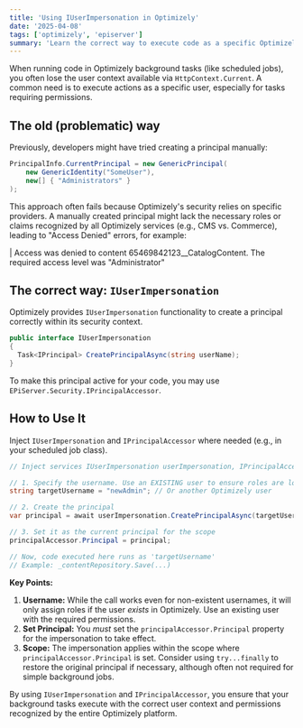 ```yaml
---
title: 'Using IUserImpersonation in Optimizely'
date: '2025-04-08'
tags: ['optimizely', 'episerver']
summary: 'Learn the correct way to execute code as a specific Optimizely user in background processes like scheduled jobs using IUserImpersonation and IPrincipalAccessor.'
---
```


When running code in Optimizely background tasks (like scheduled jobs), you often lose the user context available via `HttpContext.Current`. A common need is to execute actions as a specific user, especially for tasks requiring permissions.

## The old (problematic) way

Previously, developers might have tried creating a principal manually:

```csharp
PrincipalInfo.CurrentPrincipal = new GenericPrincipal(
    new GenericIdentity("SomeUser"),
    new[] { "Administrators" }
);
```

This approach often fails because Optimizely's security relies on specific providers. A manually created principal might lack the necessary roles or claims recognized by all Optimizely services (e.g., CMS vs. Commerce), leading to "Access Denied" errors, for example:

| Access was denied to content 65469842123\_\_CatalogContent. The required access level was "Administrator"

## The correct way: `IUserImpersonation`

Optimizely provides `IUserImpersonation` functionality to create a principal correctly within its security context.

```csharp
public interface IUserImpersonation
{
  Task<IPrincipal> CreatePrincipalAsync(string userName);
}
```

To make this principal active for your code, you may use `EPiServer.Security.IPrincipalAccessor`.

## How to Use It

Inject `IUserImpersonation` and `IPrincipalAccessor` where needed (e.g., in your scheduled job class).

```csharp
// Inject services IUserImpersonation userImpersonation, IPrincipalAccessor principalAccessor

// 1. Specify the username. Use an EXISTING user to ensure roles are loaded.
string targetUsername = "newAdmin"; // Or another Optimizely user

// 2. Create the principal
var principal = await userImpersonation.CreatePrincipalAsync(targetUsername);

// 3. Set it as the current principal for the scope
principalAccessor.Principal = principal;

// Now, code executed here runs as 'targetUsername'
// Example: _contentRepository.Save(...)
```

**Key Points:**

1.  **Username:** While the call works even for non-existent usernames, it will only assign roles if the user _exists_ in Optimizely. Use an existing user with the required permissions.
2.  **Set Principal:** You _must_ set the `principalAccessor.Principal` property for the impersonation to take effect.
3.  **Scope:** The impersonation applies within the scope where `principalAccessor.Principal` is set. Consider using `try...finally` to restore the original principal if necessary, although often not required for simple background jobs.

By using `IUserImpersonation` and `IPrincipalAccessor`, you ensure that your background tasks execute with the correct user context and permissions recognized by the entire Optimizely platform.
